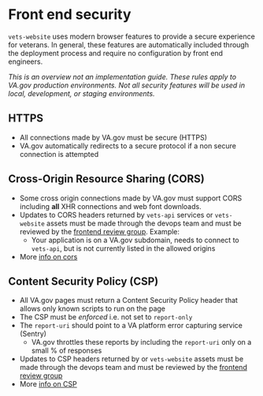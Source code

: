 # Front end security 

`vets-website` uses modern browser features to provide a secure experience for veterans. In general, these features are automatically included through the deployment process and require no configuration by front end engineers. 

_This is an overview not an implementation guide. These rules apply to VA.gov production environments. Not all security features will be used in local, development, or staging environments._ 

## HTTPS

- All connections made by VA.gov must be secure (HTTPS)
- VA.gov automatically redirects to a secure protocol if a non secure connection is attempted 

## Cross-Origin Resource Sharing (CORS)

- Some cross origin connections made by VA.gov must support CORS including **all** XHR connections and web font downloads. 
- Updates to CORS headers returned by `vets-api` services or `vets-website` assets must be made through the devops team and must be reviewed by the [frontend review group](https://github.com/orgs/department-of-veterans-affairs/teams/frontend-review-group). Example:  
  - Your application is on a VA.gov subdomain, needs to connect to `vets-api`, but is not currently listed in the allowed origins
- More [info on cors](https://developer.mozilla.org/en-US/docs/Web/HTTP/CORS)

## Content Security Policy (CSP)

- All VA.gov pages must return a Content Security Policy header that allows only known scripts to run on the page
- The CSP must be *enforced* i.e. not set to `report-only`
- The `report-uri` should point to a VA platform error capturing service (Sentry)
  - VA.gov throttles these reports by including the `report-uri` only on a small % of responses
- Updates to CSP headers returned by or `vets-website` assets must be made through the devops team and must be reviewed by the [frontend review group](https://github.com/orgs/department-of-veterans-affairs/teams/frontend-review-group)
- More [info on CSP](https://developer.mozilla.org/en-US/docs/Web/HTTP/CSP)

